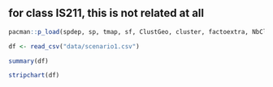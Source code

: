 ## for class IS211, this is not related at all

```r
pacman::p_load(spdep, sp, tmap, sf, ClustGeo, cluster, factoextra, NbClust, tidyverse, GGally, ggplot2)
```

```r
df <- read_csv("data/scenario1.csv")
```

```r
summary(df)
```

```r
stripchart(df)
```
